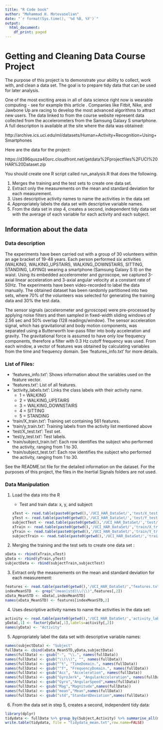 ```yaml
---
title: "R Code book"
author: "Mohammad H. Motevaselian"
date: "`r format(Sys.time(), '%d %B, %Y')`"
output:
  html_document:
    df_print: paged
---
```


# Getting and Cleaning Data Course Project

The purpose of this project is to demonstrate your ability to collect, work with, and clean a data set. The goal is to prepare tidy data that can be used for later analysis. 

One of the most exciting areas in all of data science right now is wearable computing - see for example this article . Companies like Fitbit, Nike, and Jawbone Up are racing to develop the most advanced algorithms to attract new users. The data linked to from the course website represent data collected from the accelerometers from the Samsung Galaxy S smartphone. A full description is available at the site where the data was obtained:

http://archive.ics.uci.edu/ml/datasets/Human+Activity+Recognition+Using+Smartphones 

Here are the data for the project:

https://d396qusza40orc.cloudfront.net/getdata%2Fprojectfiles%2FUCI%20HAR%20Dataset.zip  

You should create one R script called run_analysis.R that does the following. 

1. Merges the training and the test sets to create one data set.
2. Extract only the measurements on the mean and standard deviation for each measurement. 
3. Uses descriptive activity names to name the activities in the data set
4. Appropriately labels the data set with descriptive variable names. 
5. From the data set in step 4, creates a second, independent tidy data set with the average of each variable for each activity and each subject.

## Information about the data

### Data description

The experiments have been carried out with a group of 30 volunteers within an age bracket of 19-48 years. Each person performed six activities (WALKING, WALKING_UPSTAIRS, WALKING_DOWNSTAIRS, SITTING, STANDING, LAYING) wearing a smartphone (Samsung Galaxy S II) on the waist. Using its embedded accelerometer and gyroscope, we captured 3-axial linear acceleration and 3-axial angular velocity at a constant rate of 50Hz. The experiments have been video-recorded to label the data manually. The obtained dataset has been randomly partitioned into two sets, where 70% of the volunteers was selected for generating the training data and 30% the test data. 

The sensor signals (accelerometer and gyroscope) were pre-processed by applying noise filters and then sampled in fixed-width sliding windows of 2.56 sec and 50% overlap (128 readings/window). The sensor acceleration signal, which has gravitational and body motion components, was separated using a Butterworth low-pass filter into body acceleration and gravity. The gravitational force is assumed to have only low frequency components, therefore a filter with 0.3 Hz cutoff frequency was used. From each window, a vector of features was obtained by calculating variables from the time and frequency domain. See 'features_info.txt' for more details. 

### List of Files:

+ 'features_info.txt': Shows information about the variables used on the feature vector.
* 'features.txt': List of all features.
* 'activity_labels.txt': Links the class labels with their activity name.
    + 1 = WALKING           
    + 2 = WALKING_UPSTAIRS   
    + 3 = WALKING_DOWNSTAIRS 
    + 4 = SITTING            
    + 5 = STANDING           
* 'train/X_train.txt': Training set containing 561 features. 
* 'train/y_train.txt': Training labels from the activity list mentioned above
* 'test/X_test.txt': Test set.
* 'test/y_test.txt': Test labels.
* 'train/subject_train.txt': Each row identifies the subject who performed the activity, ranging from 1 to 30.
* 'train/subject_test.txt': Each row identifies the subject who performed the activity, ranging from 1 to 30.

See the README.txt file for the detailed information on the dataset. For the purposes of this project, the files in the Inertial Signals folders are not used. 

### Data Manipulation

1) Load the data into the R

    + Test and train data: x, y, and subject:
```r
xTest <- read.table(paste0(getwd(),'/UCI_HAR_DataSet/','test/X_test.txt'),header=FALSE)
yTest <- read.table(paste0(getwd(),'/UCI_HAR_DataSet/','test/Y_test.txt'),header=FALSE)
subjectTest <- read.table(paste0(getwd(),'/UCI_HAR_DataSet/','test/subject_test.txt'),header=FALSE)
xTrain <- read.table(paste0(getwd(),'/UCI_HAR_DataSet/','train/X_train.txt'),header=FALSE)
yTrain <- read.table(paste0(getwd(),'/UCI_HAR_DataSet/','train/Y_train.txt'),header=FALSE)
subjectTrain <- read.table(paste0(getwd(),'/UCI_HAR_DataSet/','train/subject_train.txt'),header=FALSE)
```

2) Merging the training and the test sets to create one data set :
```r
xData <- rbind(xTrain,xTest)
yData <- rbind(yTrain,yTest)
subjectData <- rbind(subjectTrain,subjectTest)
```
3) Extract only the measurements on the mean and standard deviation for each measurement:
```r
features <- read.table(paste0(getwd(),'/UCI_HAR_DataSet/',"features.txt"),header=FALSE) 
indexMeanSTD  <- grep("(mean|std)\\(\\)",features[,2])
xData_MeanSTD <- xData[,indexMeanSTD]
names(xData_MeanSTD) <- features[indexMeanSTD,2]
```
4) Uses descriptive activity names to name the activities in the data set:
```r
activity <- read.table(paste0(getwd(),'/UCI_HAR_DataSet/','activity_labels.txt'),header=FALSE)
yData[,1] <- factor(yData[,1],labels=activity[,2])
names(yData) <- "Activity"
```
5) Appropriately label the data set with descriptive variable names:
```r
names(subjectData) <- "Subject"
fullData <- cbind(xData_MeanSTD,yData,subjectData)
names(fullData) <- gsub("-", "\\.", names(fullData))
names(fullData) <- gsub("\\(\\)", "", names(fullData))
names(fullData) <- gsub("^t", "TimeDomain.", names(fullData))
names(fullData) <- gsub("^f", "FrequencyDomain.", names(fullData))
names(fullData) <- gsub("Acc", "Acceleration", names(fullData))
names(fullData) <- gsub("GyroJerk", "AngularAcceleration", names(fullData))
names(fullData) <- gsub("Gyro","AngularSpeed",names(fullData))
names(fullData) <- gsub("Mag","Magnitude",names(fullData))
names(fullData) <- gsub("mean","Mean",names(fullData))
names(fullData) <- gsub("std","StandardDeviation",names(fullData))
```
6) From the data set in step 5, creates a second, independent tidy data:
```r
library(dplyr)
tidydata <- fullData %>% group_by(Subject,Activity) %>% summarise_all(mean)
write.table(tidydata, file = "tidydata_mean.txt",row.name=FALSE)
```




